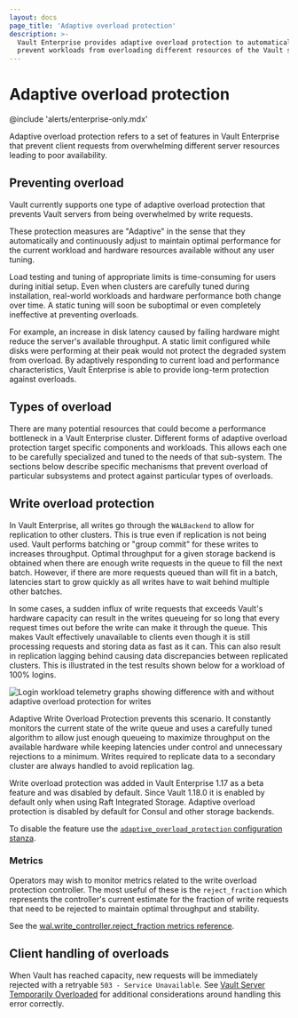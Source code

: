 ```yaml
---
layout: docs
page_title: 'Adaptive overload protection'
description: >-
  Vault Enterprise provides adaptive overload protection to automatically
  prevent workloads from overloading different resources of the Vault servers.
---
```


# Adaptive overload protection

@include 'alerts/enterprise-only.mdx'

Adaptive overload protection refers to a set of features in Vault Enterprise
that prevent client requests from overwhelming different server resources
leading to poor availability.

## Preventing overload

Vault currently supports one type of adaptive overload protection that prevents
Vault servers from being overwhelmed by write requests.

These protection measures are "Adaptive" in the sense that they automatically
and continuously adjust to maintain optimal performance for the current workload
and hardware resources available without any user tuning.

Load testing and tuning of appropriate limits is time-consuming for users during
initial setup. Even when clusters are carefully tuned during installation,
real-world workloads and hardware performance both change over time. A static
tuning will soon be suboptimal or even completely ineffective at preventing
overloads.

For example, an increase in disk latency caused by failing hardware might reduce
the server's available throughput. A static limit configured while disks were
performing at their peak would not protect the degraded system from overload. By
adaptively responding to current load and performance characteristics, Vault
Enterprise is able to provide long-term protection against overloads.

## Types of overload

There are many potential resources that could become a performance bottleneck in
a Vault Enterprise cluster. Different forms of adaptive overload protection
target specific components and workloads. This allows each one to be carefully
specialized and tuned to the needs of that sub-system. The sections below
describe specific mechanisms that prevent overload of particular subsystems and
protect against particular types of overloads.

## Write overload protection

In Vault Enterprise, all writes go through the `WALBackend` to allow for
replication to other clusters. This is true even if replication is not being
used. Vault performs batching or "group commit" for these writes to increases
throughput. Optimal throughput for a given storage backend is obtained when
there are enough write requests in the queue to fill the next batch. However, if
there are more requests queued than will fit in a batch, latencies start to grow
quickly as all writes have to wait behind multiple other batches.

In some cases, a sudden influx of write requests that exceeds Vault's hardware
capacity can result in the writes queueing for so long that every request times
out before the write can make it through the queue. This makes Vault effectively
unavailable to clients even though it is still processing requests and storing
data as fast as it can. This can also result in replication lagging behind causing
data discrepancies between replicated clusters. This is illustrated in the test
results shown below for a workload of 100% logins.

![Login workload telemetry graphs showing difference with and without adaptive overload protection for writes](/img/adaptive-overload-protection-writes.png)

Adaptive Write Overload Protection prevents this scenario. It constantly
monitors the current state of the write queue and uses a carefully tuned
algorithm to allow just enough queueing to maximize throughput on the available
hardware while keeping latencies under control and unnecessary rejections to a
minimum. Writes required to replicate data to a secondary cluster are always handled to avoid replication lag.

Write overload protection was added in Vault Enterprise 1.17 as a beta feature
and was disabled by default. Since Vault 1.18.0 it is enabled by default only when using Raft Integrated Storage. Adaptive overload
protection is disabled by default for Consul and other storage backends.

To disable the feature use the [`adaptive_overload_protection` configuration
stanza](/vault/docs/configuration/adaptive-overload-protection).

### Metrics

Operators may wish to monitor metrics related to the write overload protection
controller. The most useful of these is the `reject_fraction` which represents
the controller's current estimate for the fraction of write requests that need
to be rejected to maintain optimal throughput and stability.

See the [wal.write_controller.reject_fraction metrics reference](/vault/docs/internals/telemetry/metrics/availability#vault-wal-write_controller-reject_fraction).

## Client handling of overloads

When Vault has reached capacity, new requests will be immediately rejected with
a retryable `503 - Service Unavailable`. See [Vault Server Temporarily
Overloaded](/vault/docs/concepts/adaptive-overload-protection/vault-server-temporarily-overloaded)
for additional considerations around handling this error correctly.
